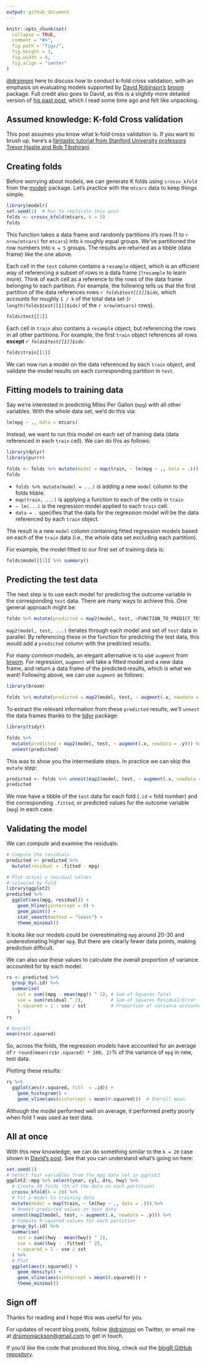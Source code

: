 ```yaml
---
output: github_document
---
```


```r
knitr::opts_chunk$set(
  collapse = TRUE,
  comment = "#>",
  fig.path = "figs/",
  fig.height = 3,
  fig.width = 4,
  fig.align = "center"
)
```

[\@drsimonj](https://twitter.com/drsimonj) here to discuss how to conduct k-fold cross validation, with an emphasis on evaluating models supported by [David Robinson's](http://varianceexplained.org/) [broom](https://cran.r-project.org/web/packages/broom/index.html) package. Full credit also goes to David, as this is a slightly more detailed version of [his past post](http://rpubs.com/dgrtwo/cv-modelr), which I read some time ago and felt like unpacking.

## Assumed knowledge: K-fold Cross validation

This post assumes you know what k-fold cross validation is. If you want to brush up, here's a [fantastic tutorial from  Stanford University professors Trevor Hastie and Rob Tibshirani](https://www.youtube.com/watch?v=nZAM5OXrktY).

## Creating folds

Before worrying about models, we can generate K folds using `crossv_kfold` from the [modelr](https://cran.r-project.org/web/packages/modelr/index.html) package. Let's practice with the `mtcars` data to keep things simple.

```r
library(modelr)
set.seed(1)  # Run to replicate this post
folds <- crossv_kfold(mtcars, k = 5)
folds
```

This function takes a data frame and randomly partitions it's rows (1 to `r nrow(mtcars)` for `mtcars`) into `k` roughly equal groups. We've partitioned the row numbers into `k = 5` groups. The results are returned as a tibble (data frame) like the one above.

Each cell in the `test` column contains a `resample` object, which is an efficient way of referencing a subset of rows in a data frame (`?resample` to learn more). Think of each cell as a reference to the rows of the data frame belonging to each partition. For example, the following tells us that the first partition of the data references rows *`r folds$test[[1]]$idx`*, which accounts for roughly `1 / k` of the total data set (`r length(folds$test[[1]]$idx)` of the `r nrow(mtcars)` rows).

```r
folds$test[[1]]
```

Each cell in `train` also contains a `resample` object, but referencing the rows in all other partitions. For example, the first `train` object references all rows **except** *`r folds$test[[1]]$idx`*:

```r
folds$train[[1]]
```

We can now run a model on the data referenced by each `train` object, and validate the model results on each corresponding partition in `test`.

## Fitting models to training data

Say we're interested in predicting Miles Per Gallon (`mpg`) with all other variables. With the whole data set, we'd do this via:

```r
lm(mpg ~ ., data = mtcars)
```

Instead, we want to run this model on each set of training data (data referenced in each `train` cell). We can do this as follows:

```r
library(dplyr)
library(purrr)

folds <- folds %>% mutate(model = map(train, ~ lm(mpg ~ ., data = .)))
folds
```

- `folds %>% mutate(model = ...)` is adding a new `model` column to the folds tibble.
- `map(train, ...)` is applying a function to each of the cells in `train`
- `~ lm(...)` is the regression model applied to each `train` cell.
- `data = .` specifies that the data for the regression model will be the data referenced by each `train` object.

The result is a new `model` column containing fitted regression models based on each of the `train` data (i.e., the whole data set excluding each partition).

For example, the model fitted to our first set of training data is:

```r
folds$model[[1]] %>% summary()
```

## Predicting the test data

The next step is to use each model for predicting the outcome variable in the corresponding `test` data. There are many ways to achieve this. One general approach might be:

```r
folds %>% mutate(predicted = map2(model, test, <FUNCTION_TO_PREDICT_TEST_DATA> ))
```

`map2(model, test, ...)` iterates through each model and set of `test` data in parallel. By referencing these in the function for predicting the test data, this would add a `predicted` column with the predicted results.

For many common models, an elegant alternative is to use `augment` from [broom](https://cran.r-project.org/web/packages/broom/index.html). For regression, `augment` will take a fitted model and a new data frame, and return a data frame of the predicted results, which is what we want! Following above, we can use `augment` as follows:

```r
library(broom)

folds %>% mutate(predicted = map2(model, test, ~ augment(.x, newdata = .y)))
```

To extract the relevant information from these `predicted` results, we'll `unnest` the data frames thanks to the [tidyr](https://cran.r-project.org/web/packages/tidyr/index.html) package:

```r
library(tidyr)

folds %>%
  mutate(predicted = map2(model, test, ~ augment(.x, newdata = .y))) %>% 
  unnest(predicted)
```

This was to show you the intermediate steps. In practice we can skip the `mutate` step:

```r
predicted <- folds %>% unnest(map2(model, test, ~ augment(.x, newdata = .y)))
predicted
```

We now have a tibble of the `test` data for each fold (`.id` = fold number) and the corresponding `.fitted`, or predicted values for the outcome variable (`mpg`) in each case.

## Validating the model

We can compute and examine the residuals:

```r
# Compute the residuals
predicted <- predicted %>% 
  mutate(residual = .fitted - mpg)

# Plot actual v residual values
# coloured by fold
library(ggplot2)
predicted %>%
  ggplot(aes(mpg, residual)) +
    geom_hline(yintercept = 0) +
    geom_point() +
    stat_smooth(method = "loess") +
    theme_minimal()
```

It looks like our models could be overestimating `mpg` around 20-30 and underestimating higher `mpg`. But there are clearly fewer data points, making prediction difficult.

We can also use these values to calculate the overall proportion of variance accounted for by each model:

```r
rs <- predicted %>%
  group_by(.id) %>% 
  summarise(
    sst = sum((mpg - mean(mpg)) ^ 2), # Sum of Squares Total
    sse = sum(residual ^ 2),          # Sum of Squares Residual/Error
    r.squared = 1 - sse / sst         # Proportion of variance accounted for
    )
rs

# Overall
mean(rs$r.squared)
```

So, across the folds, the regression models have accounted for an average of `r round(mean(rs$r.squared) * 100, 2)`% of the variance of `mpg` in new, test data.

Plotting these results:

```r
rs %>% 
  ggplot(aes(r.squared, fill  = .id)) +
    geom_histogram() +
    geom_vline(aes(xintercept = mean(r.squared)))  # Overall mean
```

Although the model performed well on average, it performed pretty poorly when fold 1 was used as test data.

## All at once

With this new knowledge, we can do something similar to the `k = 20` case shown in [David's post](http://rpubs.com/dgrtwo/cv-modelr). See that you can understand what's going on here:

```r
set.seed(1)
# Select four variables from the mpg data set in ggplot2
ggplot2::mpg %>% select(year, cyl, drv, hwy) %>% 
  # Create 20 folds (5% of the data in each partition)
  crossv_kfold(k = 20) %>%
  # Fit a model to training data
  mutate(model = map(train, ~ lm(hwy ~ ., data = .))) %>%
  # Unnest predicted values on test data
  unnest(map2(model, test, ~ augment(.x, newdata = .y))) %>% 
  # Compute R-squared values for each partition
  group_by(.id) %>%
  summarise(
    sst = sum((hwy - mean(hwy)) ^ 2),
    sse = sum((hwy - .fitted) ^ 2),
    r.squared = 1 - sse / sst
  ) %>% 
  # Plot
  ggplot(aes(r.squared)) +
    geom_density() +
    geom_vline(aes(xintercept = mean(r.squared))) +
    theme_minimal()
```

## Sign off

Thanks for reading and I hope this was useful for you.

For updates of recent blog posts, follow [\@drsimonj](https://twitter.com/drsimonj) on Twitter, or email me at <drsimonjackson@gmail.com> to get in touch.

If you'd like the code that produced this blog, check out the [blogR GitHub repository](https://github.com/drsimonj/blogR).